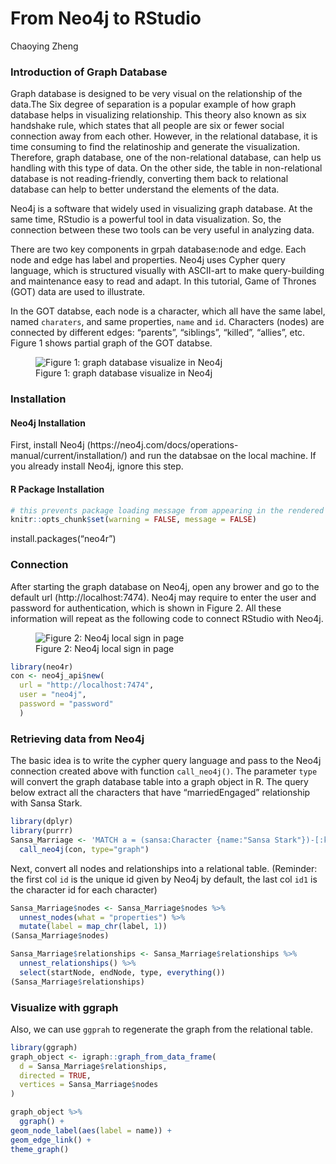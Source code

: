 # From Neo4j to RStudio

Chaoying Zheng


### Introduction of Graph Database
  Graph database is designed to be very visual on the relationship of the data.The Six degree of separation is a popular example of how graph database helps in visualizing relationship. This theory also known as six handshake rule, which states that all people are six or fewer social connection away from each other. However, in the relational database, it is time consuming to find the relatinoship and generate the visualization. Therefore, graph database, one of the non-relational database, can help us handling with this type of data. On the other side, the table in non-relational database is not reading-friendly, converting them back to relational database can help to better understand the elements of the data.

  Neo4j is a software that widely used in visualizing graph database. At the same time, RStudio is a powerful tool in data visualization. So, the connection between these two tools can be very useful in analyzing data. 

  There are two key components in grpah database:node and edge. Each node and edge has label and properties. Neo4j uses Cypher query language, which is structured visually with ASCII-art to make query-building and maintenance easy to read and adapt. In this tutorial, Game of Thrones (GOT) data are used to illustrate.

  In the GOT databse, each node is a character, which all have the same label, named `charaters`, and same properties, `name` and `id`. Characters (nodes) are connected by different edges: "parents", "siblings", "killed", "allies", etc. Figure 1 shows partial graph of the GOT databse.


![Figure 1: graph database visualize in Neo4j](resources/neo4j_to_r/introduction.png)


### Installation

#### Neo4j Installation
  First, install Neo4j (https://neo4j.com/docs/operations-manual/current/installation/) and run the databsae on the local machine. If you already install Neo4j, ignore this step.

#### R Package Installation

```r
# this prevents package loading message from appearing in the rendered version of your problem set
knitr::opts_chunk$set(warning = FALSE, message = FALSE)
```

install.packages("neo4r")


### Connection
  After starting the graph database on Neo4j, open any brower and go to the default url (http://localhost:7474). Neo4j may require to enter the user and password for authentication, which is shown in Figure 2. All these information will repeat as the following code to connect RStudio with Neo4j. 

![Figure 2: Neo4j local sign in page](resources/neo4j_to_r/connection.png)

```r
library(neo4r)
con <- neo4j_api$new(
  url = "http://localhost:7474",
  user = "neo4j", 
  password = "password"
  )
```


### Retrieving data from Neo4j
The basic idea is to write the cypher query language and pass to the Neo4j connection created above with function `call_neo4j()`. The parameter `type` will convert the graph database table into a graph object in R. The query below extract all the characters that have "marriedEngaged" relationship with Sansa Stark. 
```r
library(dplyr)
library(purrr)
Sansa_Marriage <- 'MATCH a = (sansa:Character {name:"Sansa Stark"})-[:killed|marriedEngaged]-(c:Character) RETURN a' %>%
  call_neo4j(con, type="graph")
```

Next, convert all nodes and relationships into a relational table. (Reminder: the first col `id` is the unique id given by Neo4j by default, the last col `id1` is the character id for each character)
```r
Sansa_Marriage$nodes <- Sansa_Marriage$nodes %>%
  unnest_nodes(what = "properties") %>% 
  mutate(label = map_chr(label, 1))
(Sansa_Marriage$nodes)

Sansa_Marriage$relationships <- Sansa_Marriage$relationships %>%
  unnest_relationships() %>%
  select(startNode, endNode, type, everything())
(Sansa_Marriage$relationships)
```

### Visualize with ggraph
Also, we can use `ggprah` to regenerate the graph from the relational table. 
```r
library(ggraph)
graph_object <- igraph::graph_from_data_frame(
  d = Sansa_Marriage$relationships, 
  directed = TRUE, 
  vertices = Sansa_Marriage$nodes
)

graph_object %>%
  ggraph() + 
geom_node_label(aes(label = name)) +
geom_edge_link() + 
theme_graph()
```